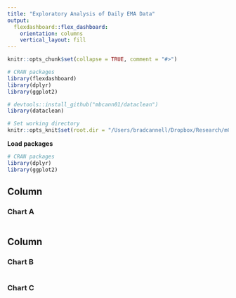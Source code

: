```yaml
---
title: "Exploratory Analysis of Daily EMA Data"
output: 
  flexdashboard::flex_dashboard:
    orientation: columns
    vertical_layout: fill
---
```


```r

knitr::opts_chunk$set(collapse = TRUE, comment = "#>")

# CRAN packages
library(flexdashboard)
library(dplyr)
library(ggplot2)

# devtools::install_github("mbcann01/dataclean")
library(dataclean)

# Set working directory
knitr::opts_knit$set(root.dir = "/Users/bradcannell/Dropbox/Research/mChat")
```

**Load packages**
```r
# CRAN packages
library(dplyr)
library(ggplot2)


```

Column {data-width=650}
-----------------------------------------------------------------------

### Chart A

```r

```

Column {data-width=350}
-----------------------------------------------------------------------

### Chart B

```r

```

### Chart C

```r

```

